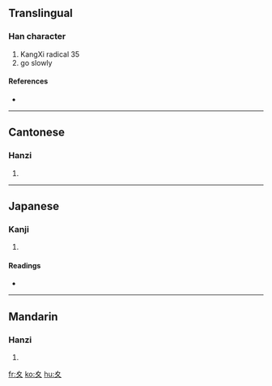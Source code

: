 {{see|攵}}
==Translingual==
{{Han stroke|[[Image:夊-order.gif]]}}

===Han character===
{{Han char|rn=35|rad=夊|as=00|sn=3|four=|canj=竹水 (HE), XX竹水 (XXHE)}}

# KangXi radical 35
# go slowly

====References====
* {{Han ref|kx=0245.010|dkj=05708|dj=0485.180|hdz=20867.160|uh=590A|ud=22794}}

----

==Cantonese==

===Hanzi===
{{yue-hanzi|jyut=|y=seui1}}

# {{defn|Cantonese}}

----

==Japanese==

===Kanji===
{{ja-kanji|grade=9|rs=夊00}}

# {{defn|Japanese}}

====Readings====
* {{ja-readings|on=[[すい]] (sui)|kun=[[すいにょう]] (suinyō)}}

----

==Mandarin==

===Hanzi===
{{cmn-hanzi|pin=[[suī]] ([[sui1]])|wg=sui<sup>1</sup>}}

# {{defn|Mandarin}}

[[fr:夊]]
[[ko:夊]]
[[hu:夊]]